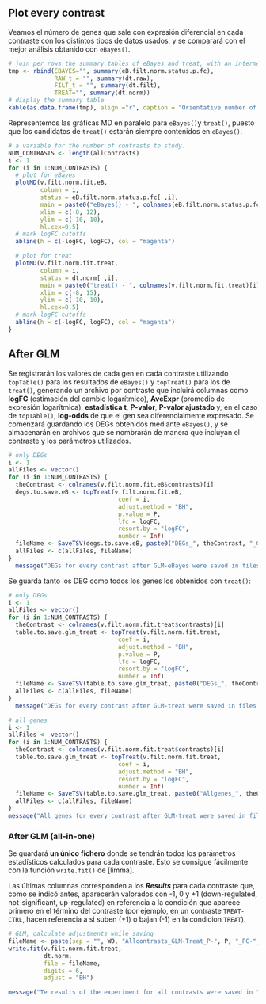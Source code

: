 ## Plot every contrast

Veamos el número de genes que sale con expresión diferencial en cada contraste con los distintos tipos de datos usados, y se comparará con el mejor análisis obtanido con `eBayes()`.

```r
# join per rows the summary tables of eBayes and treat, with an intermediate title 
tmp <- rbind(EBAYES="", summary(eB.filt.norm.status.p.fc), 
             RAW_t = "", summary(dt.raw),
             FILT_t = "", summary(dt.filt),
             TREAT="", summary(dt.norm))
# display the summary table
kable(as.data.frame(tmp), align ="r", caption = "Orientative number of DEGs per contrast depending on the analysis")
```

Representemos las gráficas MD en paralelo para `eBayes()`y `treat()`, puesto que los candidatos de `treat()` estarán siempre contenidos en `eBayes()`.

```r
# a variable for the number of contrasts to study.
NUM_CONTRASTS <- length(allContrasts)
i <- 1
for (i in 1:NUM_CONTRASTS) {
  # plot for eBayes
  plotMD(v.filt.norm.fit.eB, 
         column = i,
         status = eB.filt.norm.status.p.fc[ ,i], 
         main = paste0("eBayes() - ", colnames(eB.filt.norm.status.p.fc)[i]),
         xlim = c(-8, 12), 
         ylim = c(-10, 10),
         hl.cex=0.5)
  # mark logFC cutoffs
  abline(h = c(-logFC, logFC), col = "magenta")

  # plot for treat
  plotMD(v.filt.norm.fit.treat, 
         column = i,
         status = dt.norm[ ,i], 
         main = paste0("treat() - ", colnames(v.filt.norm.fit.treat)[i]),
         xlim = c(-8, 15), 
         ylim = c(-10, 10),
         hl.cex=0.5)
  # mark logFC cutoffs
  abline(h = c(-logFC, logFC), col = "magenta")
}
```


## After GLM {-}

Se registrarán los valores de cada gen en cada contraste utilizando `topTable()` para los resultados de `eBayes()` y `topTreat()` para los de `treat()`, generando un archivo por contraste que incluirá columnas como **logFC** (estimación del cambio logarítmico), **AveExpr** (promedio de expresión logarítmica), **estadística t**, **P-valor**, **P-valor ajustado** y, en el caso de `topTable()`, **log-odds** de que el gen sea diferencialmente expresado. Se comenzará guardando los DEGs obtenidos mediante `eBayes()`, y se almacenarán en archivos que se nombrarán de manera que incluyan el contraste y los parámetros utilizados.


```r

# only DEGs
i <- 1
allFiles <- vector()
for (i in 1:NUM_CONTRASTS) {
  theContrast <- colnames(v.filt.norm.fit.eB$contrasts)[i]
  degs.to.save.eB <- topTreat(v.filt.norm.fit.eB, 
                               coef = i, 
                               adjust.method = "BH",
                               p.value = P,
                               lfc = logFC, 
                               resort.by = "logFC",
                               number = Inf)
  fileName <- SaveTSV(degs.to.save.eB, paste0("DEGs_", theContrast, "_GLM-eB-P-", P, "_FC-", FC, "_"))
  allFiles <- c(allFiles, fileName)
}
  message("DEGs for every contrast after GLM-eBayes were saved in files ", "\n", toString(allFiles))
```

Se guarda tanto los DEG como todos los genes los obtenidos con `treat()`:

```r
# only DEGs
i <- 1
allFiles <- vector()
for (i in 1:NUM_CONTRASTS) {
  theContrast <- colnames(v.filt.norm.fit.treat$contrasts)[i]
  table.to.save.glm_treat <- topTreat(v.filt.norm.fit.treat, 
                               coef = i, 
                               adjust.method = "BH",
                               p.value = P,
                               lfc = logFC, 
                               resort.by = "logFC",
                               number = Inf)
  fileName <- SaveTSV(table.to.save.glm_treat, paste0("DEGs_", theContrast, "_GLM-Treat_P-", P, "_FC-", FC, "_"))
  allFiles <- c(allFiles, fileName)
}
  message("DEGs for every contrast after GLM-treat were saved in files ", "\n", toString(allFiles))

# all genes
i <- 1
allFiles <- vector()
for (i in 1:NUM_CONTRASTS) {
  theContrast <- colnames(v.filt.norm.fit.treat$contrasts)[i]
  table.to.save.glm_treat <- topTreat(v.filt.norm.fit.treat, 
                               coef = i, 
                               adjust.method = "BH",
                               resort.by = "logFC",
                               number = Inf)
  fileName <- SaveTSV(table.to.save.glm_treat, paste0("Allgenes_", theContrast, "_GLM-Treat_"))
  allFiles <- c(allFiles, fileName)
}
message("All genes for every contrast after GLM-treat were saved in files ", "\n", toString(allFiles))
```




### After GLM (all-in-one) {-}

Se guardará **un único fichero** donde se tendrán todos los parámetros estadísticos calculados para cada contraste. Esto se consigue fácilmente con la función `write.fit()` de [limma]. 

Las últimas columnas corresponden a los ***Results*** para cada contraste que, como se indicó antes, aparecerán valorados con -1, 0 y +1 (down-regulated, not-significant, up-regulated) en referencia a la condición que aparece primero en el término del contraste (por ejemplo, en un contraste `TREAT-CTRL`, hacen referencia a si suben (+1) o bajan (-1) en la condicion `TREAT`).


```r
# GLM, calculate adjustments while saving
fileName <- paste(sep = "", WD, "Allcontrasts_GLM-Treat_P-", P, "_FC-", FC, "_", HOY, ".tsv")
write.fit(v.filt.norm.fit.treat, 
          dt.norm, 
          file = fileName, 
          digits = 6, 
          adjust = "BH")

message("Te results of the experiment for all contrasts were saved in ", fileName)
```
